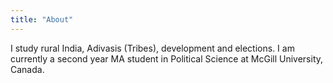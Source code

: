 ---
title: "About"
---

I study rural India, Adivasis (Tribes), development and elections. I am currently a second year MA student in Political Science at McGill University, Canada.
